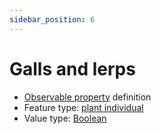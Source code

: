 ```yaml
---
sidebar_position: 6
---
```



# Galls and lerps

- [Observable property](/viewers/dawe-vocabs?uri=https://linked.data.gov.au/def/nrm/28131f08-1ae4-422f-99cb-3b5bafc7761d) definition
- Feature type: [plant individual](http://linked.data.gov.au/def/tern-cv/60d7edf8-98c6-43e9-841c-e176c334d270)
- Value type: [Boolean](https://w3id.org/tern/ontologies/tern/Boolean)

<Example
  protocolModule="condition"
  observableProperty="https://linked.data.gov.au/def/nrm/28131f08-1ae4-422f-99cb-3b5bafc7761d"
/>
